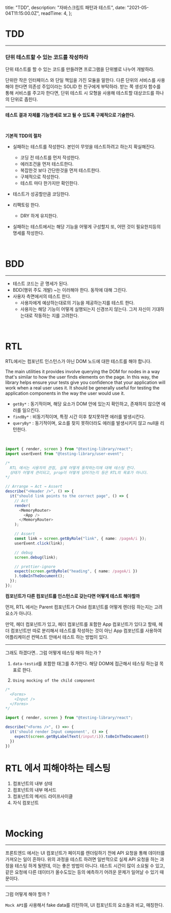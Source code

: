 
  title: "TDD",
  description: "자바스크립트 패턴과 테스트",
  date: "2021-05-04T11:15:00.0Z",
  readTime: 4,
};


<div style={{  marginTop: "4rem", fontFamily: "Poppins, NotoSansKR-Thin, MalgunGothic", fontSize: '11pt', lineHeight: '22pt', letterSpacing: '.8px'}}>

# TDD

<hr />

<h3 style={{ fontFamily: "SeoulNamsanL" }}>
  단위 테스트할 수 있는 코드를 작성하라
</h3>

단위 테스트를 할 수 있는 코드를 만들려면 프로그램을 단위별로 나누어 개발하라.

단위란 작은 인터페이스 와 단일 책임을 가진 모듈을 말한다. 다른 단위의 서비스를 사용해야 한다면 의존성 주입이라는 SOLID 한 친구에게 부탁하라.
받는 쪽 생성자 함수를 통해 서비스를 주고자 한다면, 단위 테스트 시 모형을 사용해 테스트할 대상코드를 하나의 단위로 좁힌다.

<hr />

**테스트 결과 자체를 기능명세로 보고 될 수 있도록 구체적으로 기술한다.**

<br />

**기본적 TDD의 절차**

- 실패하는 테스트를 작성한다. 본인이 무엇을 테스트하려고 하는지 확실해진다.

  - 코딩 전 테스트를 먼저 작성한다.
  - 에러조건을 먼저 테스트한다.
  - 복잡한것 보다 간단한것을 먼저 테스트한다.
  - 구체적으로 작성한다.
  - 테스트 마다 한가지만 확인한다.

- 테스트가 성공할만큼 코딩한다.
- 리팩토링 한다.

  - DRY 하게 유지한다.

- 실패하는 테스트에서는 해당 기능을 어떻게 구성할지 또, 어떤 것이 필요한지등의 명세를 작성한다.

<br />

# BDD

<hr />

- 테스트 코드는 곧 명세가 된다.
- BDD(행위 주도 개발) ~는 이러해야 한다. 동작에 대해 그린다.
- 사용자 측면에서의 테스트 한다.
  - 사용자에게 예상하는대로의 기능을 제공하는지를 테스트 한다.
  - 사용자는 해당 기능이 어떻게 실행되는지 신경쓰지 않는다. 그저 자신이 기대하는대로 작동하는 지를 고려한다.

<br />

# RTL

RTL에서는 컴포넌트 인스턴스가 아닌 DOM 노드에 대한 테스트를 해야 합니다.

<div style={{ 
  fontFamily: 'Poppins, "SeoulNamsanL"',   
  borderRadius: '4px',
  lineHeight: '1.9rem',
  maxWidth: '100%',
  fontSize: '0.965rem',
  fontWeight: '100',
  position: 'relative',
  padding: '2rem 1rem'}}>

The main utilities it provides involve querying the DOM for nodes in a way that's similar to how the user finds elements on the page. In this way, the library helps ensure your tests give you confidence that your application will work when a real user uses it.
It should be generally useful for testing the application components in the way the user would use it.

</div>

- `getBy*` : 동기적이며, 해당 요소가 DOM 안에 있는지 확인하고, 존재하지 않으면 에러를 일으킨다.
- `findBy*` : 비동기적이며, 특정 시간 이후 찾지못하면 에러를 발생시킨다.
- `queryBy*` : 동기적이며, 요소를 찾지 못하더라도 에러를 발생시키지 않고 null을 리턴한다.

<br />

<div className="blog-post">

```ts
import { render, screen } from "@testing-library/react";
import userEvent from "@testing-library/user-event";

/*
  RTL 에서는 사용자의 관점, 실제 어떻게 동작하는지에 대해 테스팅 한다.
  상태가 어떻게 관리되고, prop이 어떻게 넘어가는지 등은 RTL의 목표가 아니다.
*/

// Arrange → Act → Assert
describe("<Header />", () => {
  it("should link points to the correct page", () => {
    // Act
    render(
      <MemoryRouter>
        <App />
      </MemoryRouter>
    );

    // Assert
    const link = screen.getByRole("link", { name: /pageA/i });
    userEvent.click(link);

    // debug
    screen.debug(link);

    // prettier-ignore
    expect(screen.getByRole("heading", { name: /pageA/i })
    ).toBeInTheDocument();
  });
});
```

</div>

**컴포넌트가 다른 컴포넌트를 인스턴스로 갖는다면 어떻게 테스트 해야할까**

먼저, RTL 에서는 Parent 컴포넌트가 Child 컴포넌트를 어떻게 렌더링 하는지는 고려 요소가 아니다.

만약, 헤더 컴포넌트가 있고, 헤더 컴포넌트를 포함한 App 컴포넌트가 있다고 할때, 헤더 컴포넌트만 따로 분리해서 테스트를 작성하는 것이 아닌 App 컴포넌트를 사용하여
어플리케이션 컨텍스트 안에서 테스트 하는 방법이 있다.

<hr />

그래도 하겠다면.. 그럼 어떻게 테스팅 해야 하는가 ?

1. `data-testid`를 포함한 태그를 추가한다. 해당 DOM에 접근해서 테스팅 하는걸 목표로 한다.

2. `Using mocking of the child component`

<div className="blog-post">

</div>

```ts
/*
  <Forms>
    <Input />
  </Forms>
*/

import { render, screen } from "@testing-library/react";

describe("<Forms />", () =>> {
  it('should render Input component', () => {
    expect(screen.getByLabelText(/input/i)).toBeInTheDocument()
  })
})

```

# RTL 에서 피해야하는 테스팅

1. 컴포넌트의 내부 상태
2. 컴포넌트의 내부 메서드
3. 컴포넌트의 메서드 라이프사이클
4. 자식 컴포넌트

<br />

# Mocking

<hr />

프론트엔드 에서는 UI 컴포넌트가 페이지를 렌더링하기 전에 API 요청을 통해 데이터를
가져오는 일이 흔하다. 위의 과정을 테스트 하려면 일반적으로 실제 API 요청을 하는 과정을
테스팅 하게 될텐데, 이는 좋은 방법이 아니다. 테스트 시간이 많이 소요될 수 있고, 같은
요청에 다른 데이터가 올수도있는 등의 예측하기 어려운 문제가 일어날 수 있기 때문이다.

<hr />

그럼 어떻게 해야 할까 ?

`Mock API`를 사용해서 fake data를 리턴하여, UI 컴포넌트의 요소들과 비교, 매칭한다.

</div>

<br />
